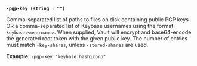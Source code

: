 <a id="operator-flag-pgp-key" />

**`-pgp-key (string : "")`**

Comma-separated list of paths to files on disk containing public PGP keys OR 
a comma-separated list of Keybase usernames using the format `keybase:<username>`. 
When supplied, Vault will encrypt and base64-encode the generated root token with 
the given public key. The number of entries must match `-key-shares`, unless 
`-stored-shares` are used.

**Example**: `-pgp-key "keybase:hashicorp"`
